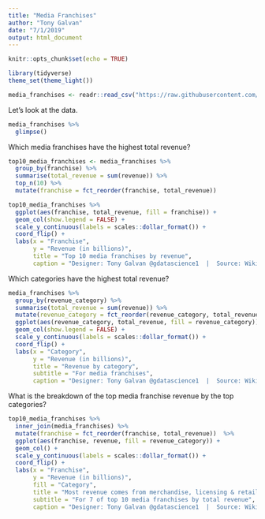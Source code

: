 ```yaml
---
title: "Media Franchises"
author: "Tony Galvan"
date: "7/1/2019"
output: html_document
---
```


```r
knitr::opts_chunk$set(echo = TRUE)
```

```r
library(tidyverse)
theme_set(theme_light())

media_franchises <- readr::read_csv("https://raw.githubusercontent.com/rfordatascience/tidytuesday/master/data/2019/2019-07-02/media_franchises.csv")
```

Let's look at the data.

```r
media_franchises %>%
  glimpse()
```

Which media franchises have the highest total revenue?

```r
top10_media_franchises <- media_franchises %>%
  group_by(franchise) %>%
  summarise(total_revenue = sum(revenue)) %>%
  top_n(10) %>%
  mutate(franchise = fct_reorder(franchise, total_revenue)) 

top10_media_franchises %>%
  ggplot(aes(franchise, total_revenue, fill = franchise)) +
  geom_col(show.legend = FALSE) + 
  scale_y_continuous(labels = scales::dollar_format()) +
  coord_flip() + 
  labs(x = "Franchise",
       y = "Revenue (in billions)",
       title = "Top 10 media franchises by revenue",
       caption = "Designer: Tony Galvan @gdatascience1  |  Source: Wikipedia")
```

Which categories have the highest total revenue?

```r
media_franchises %>%
  group_by(revenue_category) %>%
  summarise(total_revenue = sum(revenue)) %>%
  mutate(revenue_category = fct_reorder(revenue_category, total_revenue)) %>%
  ggplot(aes(revenue_category, total_revenue, fill = revenue_category)) +
  geom_col(show.legend = FALSE) + 
  scale_y_continuous(labels = scales::dollar_format()) +
  coord_flip() + 
  labs(x = "Category",
       y = "Revenue (in billions)",
       title = "Revenue by category",
       subtitle = "For media franchises",
       caption = "Designer: Tony Galvan @gdatascience1  |  Source: Wikipedia")
```

What is the breakdown of the top media franchise revenue by the top categories?

```r
top10_media_franchises %>%
  inner_join(media_franchises) %>%
  mutate(franchise = fct_reorder(franchise, total_revenue))  %>%
  ggplot(aes(franchise, revenue, fill = revenue_category)) +
  geom_col() + 
  scale_y_continuous(labels = scales::dollar_format()) +
  coord_flip() + 
  labs(x = "Franchise",
       y = "Revenue (in billions)",
       fill = "Category",
       title = "Most revenue comes from merchandise, licensing & retail",
       subtitle = "For 7 of top 10 media franchises by total revenue",
       caption = "Designer: Tony Galvan @gdatascience1  |  Source: Wikipedia")
```









